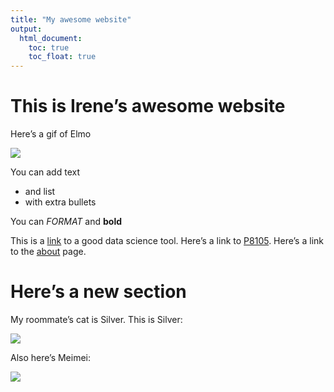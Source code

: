 ```yaml
---
title: "My awesome website"
output: 
  html_document:
    toc: true
    toc_float: true
---
```


# This is Irene's awesome website

Here's a gif of Elmo

![](https://media.giphy.com/media/drXGoW1iudhKw/giphy.gif)


You can add text

* and list
* with extra bullets

You can *FORMAT* and **bold**

This is a [link](https://www.google.com/) to a good data science tool. Here's a link to [P8105](https://p8105.com/). Here's a link to the [about](about.html) page.


# Here's a new section

My roommate's cat is Silver. This is Silver:

![](images/silver.jpeg)


Also here's Meimei:

![](images/meimei.jpeg)



